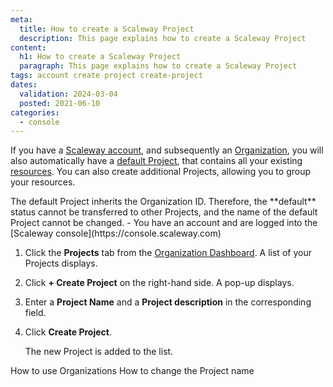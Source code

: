 ```yaml
---
meta:
  title: How to create a Scaleway Project
  description: This page explains how to create a Scaleway Project
content:
  h1: How to create a Scaleway Project
  paragraph: This page explains how to create a Scaleway Project
tags: account create project create-project
dates:
  validation: 2024-03-04
  posted: 2021-06-10
categories:
  - console
---
```


If you have a [Scaleway account](/console/account/how-to/create-an-account), and subsequently an [Organization](/identity-and-access-management/iam/concepts/#organization), you will also automatically have a [default Project](/identity-and-access-management/organizations-and-projects/concepts/#default-project), that contains all your existing [resources](/identity-and-access-management/iam/concepts/#resource). You can also create additional Projects, allowing you to group your resources.

<Message type="note">
  The default Project inherits the Organization ID. Therefore, the **default** status cannot be transferred to other Projects, and the name of the default Project cannot be changed.
</Message>

<Macro id="iam-requirements" />

<Message type="requirement">
  - You have an account and are logged into the [Scaleway console](https://console.scaleway.com)
</Message>

1. Click the **Projects** tab from the [Organization Dashboard](https://console.scaleway.com/organization). A list of your Projects displays.
2. Click **+ Create Project** on the right-hand side. A pop-up displays.
3. Enter a **Project Name** and a **Project description** in the corresponding field.
4. Click **Create Project**.

    The new Project is added to the list.


<Navigation title="See also">
  <PreviousButton to="/identity-and-access-management/organizations-and-projects/how-to/use-organizations/">How to use Organizations</PreviousButton>
  <NextButton to="/identity-and-access-management/organizations-and-projects/how-to/change-project-name/">How to change the Project name</NextButton>
</Navigation>
